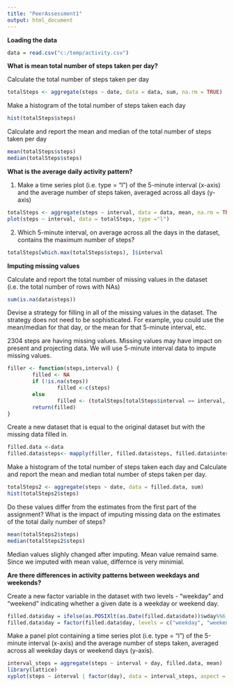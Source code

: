 ```yaml
---
title: "PeerAssessment1"
output: html_document
---
```



**Loading the data**

```r
data = read.csv("c:/temp/activity.csv")
```

**What is mean total number of steps taken per day?**

Calculate the total number of steps taken per day

```r
totalSteps <- aggregate(steps ~ date, data = data, sum, na.rm = TRUE)
```

Make a histogram of the total number of steps taken each day
```r
hist(totalSteps$steps)
```

Calculate and report the mean and median of the total number of steps taken per day
```r
mean(totalSteps$steps)
median(totalSteps$steps)
```


**What is the average daily activity pattern?**

1. Make a time series plot (i.e. type = "l") of the 5-minute interval (x-axis) and the average number of steps taken, averaged across all days (y-axis)

```r
totalSteps <- aggregate(steps ~ interval, data = data, mean, na.rm = TRUE)
plot(steps ~ interval, data = totalSteps, type ="l")
```

2. Which 5-minute interval, on average across all the days in the dataset, contains the maximum number of steps?

```r
totalSteps[which.max(totalSteps$steps), ]$interval

```

**Imputing missing values**

Calculate and report the total number of missing values in the dataset (i.e. the total number of rows with NAs)

```r
sum(is.na(data$steps))
```

Devise a strategy for filling in all of the missing values in the dataset. The strategy does not need to be sophisticated. For example, you could use the mean/median for that day, or the mean for that 5-minute interval, etc.

2304 steps are having missing values. Missing values may have impact on present and projecting data. We will use 5-minute interval data to impute missing values.

```r
filler <- function(steps,interval) {
        filled <- NA
        if (!is.na(steps))
                filled <-c(steps)
        else
                filled <- (totalSteps[totalSteps$interval == interval, "steps"])
        return(filled)
}


```

Create a new dataset that is equal to the original dataset but with the missing data filled in.

```r
filled.data <-data
filled.data$steps<- mapply(filler, filled.data$steps, filled.data$interval)
```

Make a histogram of the total number of steps taken each day and Calculate and report the mean and median total number of steps taken per day.

```r
totalSteps2 <- aggregate(steps ~ date, data = filled.data, sum)
hist(totalSteps2$steps)
```

Do these values differ from the estimates from the first part of the assignment? What is the impact of imputing missing data on the estimates of the total daily number of steps?

```r
mean(totalSteps2$steps)
median(totalSteps2$steps)
```

Median values slighly changed after imputing. Mean value remaind same. Since we imputed with mean value, differnce is very minimial.

**Are there differences in activity patterns between weekdays and weekends?**

Create a new factor variable in the dataset with two levels - "weekday" and "weekend" indicating whether a given date is a weekday or weekend day.

```r
filled.data$day = ifelse(as.POSIXlt(as.Date(filled.data$date))$wday%%6 == 0, "weekend", "weekday")
filled.data$day = factor(filled.data$day, levels = c("weekday", "weekend"))
```

Make a panel plot containing a time series plot (i.e. type = "l") of the 5-minute interval (x-axis) and the average number of steps taken, averaged across all weekday days or weekend days (y-axis). 

```r
interval_steps = aggregate(steps ~ interval + day, filled.data, mean)
library(lattice)
xyplot(steps ~ interval | factor(day), data = interval_steps, aspect = 1/2, type = "l")
```

